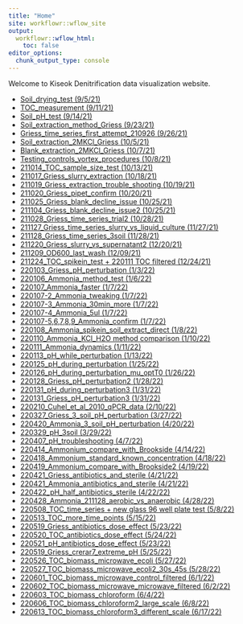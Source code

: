 ```yaml
---
title: "Home"
site: workflowr::wflow_site
output:
  workflowr::wflow_html:
    toc: false
editor_options:
  chunk_output_type: console
---
```


Welcome to Kiseok Denitrification data visualization website.

* [Soil_drying_test (9/5/21)](Soil_drying_curve.html)
* [TOC_measurement (9/11/21)](210911_TOC_measurement.html)
* [Soil_pH_test (9/14/21)](Soil_pH_method.html)
* [Soil_extraction_method_Griess (9/23/21)](Soil_extraction_method_Griess.html)
* [Griess_time_series_first_attempt_210926 (9/26/21)](Griess_time_series_210926.html)
* [Soil_extraction_2MKCl_Griess (10/5/21)](Soil_extraction_2MKCl_Griess.html)
* [Blank_extraction_2MKCl_Griess (10/7/21)](Blank_extraction_2MKCl_Griess_211007.html)
* [Testing_controls_vortex_procedures (10/8/21)](Testing_controls_vortex_procedures_211008.html)
* [211014_TOC_sample_size_test (10/13/21)](211014_TOC_sample_size_test.html)
* [211017_Griess_slurry_extraction (10/18/21)](211017_Griess_slurry_extraction.html)
* [211019_Griess_extraction_trouble_shooting (10/19/21)](211019_Griess_extraction_trouble_shooting.html)
* [211020_Griess_pipet_confirm (10/20/21)](211020_Griess_pipet_confirm.html)
* [211025_Griess_blank_decline_issue (10/25/21)](211025_Griess_blank_decline_issue.html)
* [211104_Griess_blank_decline_issue2 (10/25/21)](211104_Griess_blank_decline_issue.html)
* [211028_Griess_time_series_trial2 (10/28/21)](211028_Griess_time_series_trial2.html)
* [211127_Griess_time_series_slurry_vs_liquid_culture (11/27/21)](211127_Griess_time_series_slurry_vs_liquid_culture.html)
* [211128_Griess_time_series_3soil (11/28/21)](211128_Griess_time_series_3soil.html)
* [211220_Griess_slurry_vs_supernatant2 (12/20/21)](211220_Griess_slurry_vs_supernatant2.html)
* [211209_OD600_last_wash (12/09/21)](211209_OD600_last_wash.html)
* [211224_TOC_spikein_test + 220111 TOC filtered (12/24/21)](211224_TOC_spikein_test.html)
* [220103_Griess_pH_perturbation (1/3/22)](220103_Griess_pH_perturbation.html)
* [220106_Ammonia_method_test (1/6/22)](220106_Ammonia_method_test.html)
* [220107_Ammonia_faster (1/7/22)](220107_Ammonia_faster.html)
* [220107-2_Ammonia_tweaking (1/7/22)](220107-2_Ammonia_tweaking.html)
* [220107-3_Ammonia_30min_more (1/7/22)](220107-3_Ammonia_30min_more.html)
* [220107-4_Ammonia_5ul (1/7/22)](220107-4_Ammonia_5ul.html)
* [220107-5,6,7,8,9_Ammonia_confirm (1/7/22)](220107-5_Ammonia_confirm.html)
* [220108_Ammonia_spikein_soil_extract_direct (1/8/22)](220108_Ammonia_spikein_soil_extract_direct.html)
* [220110_Ammonia_KCl_H2O method comparison (1/10/22)](220110_Ammonia_KCl_H2O.html)
* [220111_Ammonia_dynamics (1/11/22)](220111_Ammonia_dynamics.html)
* [220113_pH_while_perturbation (1/13/22)](220113_pH_while_perturbation.html)
* [220125_pH_during_perturbation (1/25/22)](220125_pH_during_perturbation.html)
* [220126_pH_during_perturbation_mu_optT0 (1/26/22)](220126_pH_during_perturbation_mu_optT0.html)
* [220128_Griess_pH_perturbation2 (1/28/22)](220128_Griess_pH_perturbation2.html)
* [220131_pH_during_perturbation3 (1/31/22)](220131_pH_during_perturbation3.html)
* [220131_Griess_pH_perturbation3 (1/31/22)](220131_Griess_pH_perturbation3.html)
* [220210_Cuhel_et_al_2010_qPCR_data (2/10/22)](220210_Cuhel_et_al_2010_qPCR_data.html)
* [220327_Griess_3_soil_pH_perturbation (3/27/22)](220327_Griess_3_soil_pH_perturbation.html)
* [220420_Ammonia_3_soil_pH_perturbation (4/20/22)](220420_Ammonia_3_soil_pH_perturbation.html)
* [220329_pH_3soil (3/29/22)](220329_pH_3soil.html)
* [220407_pH_troubleshooting (4/7/22)](220407_pH_troubleshooting.html)
* [220414_Ammonium_compare_with_Brookside (4/14/22)](220414_Ammonium_compare_with_Brookside.html)
* [220418_Ammonium_standard_known_concentration (4/18/22)](220418_Ammonium_standard_known_concentration.html)
* [220419_Ammonium_compare_with_Brookside2 (4/19/22)](220419_Ammonium_compare_with_Brookside2.html)
* [220421_Griess_antibiotics_and_sterile (4/21/22)](220421_Griess_antibiotics_and_sterile.html)
* [220421_Ammonia_antibiotics_and_sterile (4/21/22)](220421_Ammonia_antibiotics_and_sterile.html)
* [220422_pH_half_antibiotics_sterile (4/22/22)](220422_pH_half_antibiotics_sterile.html)
* [220428_Ammonia_211128_aerobic_vs_anaerobic (4/28/22)](220428_Ammonia_211128_aerobic_vs_anaerobic.html)
* [220508_TOC_time_series + new glass 96 well plate test (5/8/22)](220508_TOC_time_series.html)
* [220513_TOC_more_time_points (5/15/22)](220513_TOC_more_time_points.html)
* [220519_Griess_antibiotics_dose_effect (5/23/22)](220519_Griess_antibiotics_dose_effect.html)
* [220520_TOC_antibiotics_dose_effect (5/24/22)](220520_TOC_antibiotics_dose_effect.html)
* [220521_pH_antibiotics_dose_effect (5/23/22)](220521_pH_antibiotics_dose_effect.html)
* [220519_Griess_crerar7_extreme_pH (5/25/22)](220519_Griess_crerar7_extreme_pH.html)
* [220526_TOC_biomass_microwave_ecoli (5/27/22)](220526_TOC_biomass_microwave_ecoli.html)
* [220527_TOC_biomass_microwave_ecoli2_30s_45s (5/28/22)](220527_TOC_biomass_microwave_ecoli2_30s_45s.html)
* [220601_TOC_biomass_microwave_control_filtered (6/1/22)](220601_TOC_biomass_microwave_filtered.html)
* [220602_TOC_biomass_microwave_microwave_filtered (6/2/22)](220602_TOC_biomass_microwave_microwave_filtered.html)
* [220603_TOC_biomass_chloroform (6/4/22)](220603_TOC_biomass_chloroform.html)
* [220606_TOC_biomass_chloroform2_large_scale (6/8/22)](220606_TOC_biomass_chloroform2_large_scale.html)
* [220613_TOC_biomass_chloroform3_different_scale (6/17/22)](220613_TOC_biomass_chloroform3_different_scale.html)


